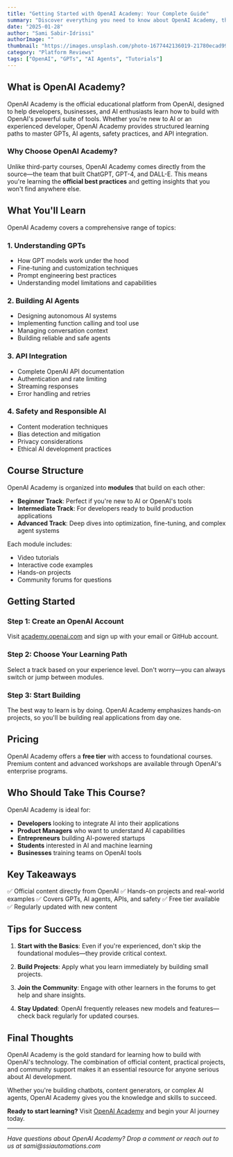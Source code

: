 ```yaml
---
title: "Getting Started with OpenAI Academy: Your Complete Guide"
summary: "Discover everything you need to know about OpenAI Academy, the official learning platform for mastering GPTs, AI agents, and building with OpenAI's cutting-edge technology."
date: "2025-01-28"
author: "Sami Sabir-Idrissi"
authorImage: ""
thumbnail: "https://images.unsplash.com/photo-1677442136019-21780ecad995?q=80&w=3432&auto=format&fit=crop"
category: "Platform Reviews"
tags: ["OpenAI", "GPTs", "AI Agents", "Tutorials"]
---
```


## What is OpenAI Academy?

OpenAI Academy is the official educational platform from OpenAI, designed to help developers, businesses, and AI enthusiasts learn how to build with OpenAI's powerful suite of tools. Whether you're new to AI or an experienced developer, OpenAI Academy provides structured learning paths to master GPTs, AI agents, safety practices, and API integration.

### Why Choose OpenAI Academy?

Unlike third-party courses, OpenAI Academy comes directly from the source—the team that built ChatGPT, GPT-4, and DALL-E. This means you're learning the **official best practices** and getting insights that you won't find anywhere else.

## What You'll Learn

OpenAI Academy covers a comprehensive range of topics:

### 1. **Understanding GPTs**

- How GPT models work under the hood
- Fine-tuning and customization techniques
- Prompt engineering best practices
- Understanding model limitations and capabilities

### 2. **Building AI Agents**

- Designing autonomous AI systems
- Implementing function calling and tool use
- Managing conversation context
- Building reliable and safe agents

### 3. **API Integration**

- Complete OpenAI API documentation
- Authentication and rate limiting
- Streaming responses
- Error handling and retries

### 4. **Safety and Responsible AI**

- Content moderation techniques
- Bias detection and mitigation
- Privacy considerations
- Ethical AI development practices

## Course Structure

OpenAI Academy is organized into **modules** that build on each other:

- **Beginner Track**: Perfect if you're new to AI or OpenAI's tools
- **Intermediate Track**: For developers ready to build production applications
- **Advanced Track**: Deep dives into optimization, fine-tuning, and complex agent systems

Each module includes:

- Video tutorials
- Interactive code examples
- Hands-on projects
- Community forums for questions

## Getting Started

### Step 1: Create an OpenAI Account

Visit [academy.openai.com](https://academy.openai.com) and sign up with your email or GitHub account.

### Step 2: Choose Your Learning Path

Select a track based on your experience level. Don't worry—you can always switch or jump between modules.

### Step 3: Start Building

The best way to learn is by doing. OpenAI Academy emphasizes hands-on projects, so you'll be building real applications from day one.

## Pricing

OpenAI Academy offers a **free tier** with access to foundational courses. Premium content and advanced workshops are available through OpenAI's enterprise programs.

## Who Should Take This Course?

OpenAI Academy is ideal for:

- **Developers** looking to integrate AI into their applications
- **Product Managers** who want to understand AI capabilities
- **Entrepreneurs** building AI-powered startups
- **Students** interested in AI and machine learning
- **Businesses** training teams on OpenAI tools

## Key Takeaways

✅ Official content directly from OpenAI
✅ Hands-on projects and real-world examples
✅ Covers GPTs, AI agents, APIs, and safety
✅ Free tier available
✅ Regularly updated with new content

## Tips for Success

1. **Start with the Basics**: Even if you're experienced, don't skip the foundational modules—they provide critical context.

2. **Build Projects**: Apply what you learn immediately by building small projects.

3. **Join the Community**: Engage with other learners in the forums to get help and share insights.

4. **Stay Updated**: OpenAI frequently releases new models and features—check back regularly for updated courses.

## Final Thoughts

OpenAI Academy is the gold standard for learning how to build with OpenAI's technology. The combination of official content, practical projects, and community support makes it an essential resource for anyone serious about AI development.

Whether you're building chatbots, content generators, or complex AI agents, OpenAI Academy gives you the knowledge and skills to succeed.

**Ready to start learning?** Visit [OpenAI Academy](https://academy.openai.com/home) and begin your AI journey today.

---

_Have questions about OpenAI Academy? Drop a comment or reach out to us at sami@ssiautomations.com_

